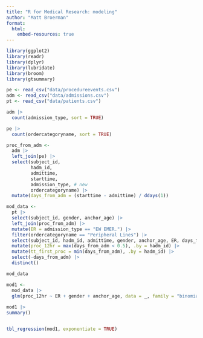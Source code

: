```yaml
---
title: "R for Medical Research: modeling"
author: "Matt Broerman"
format: 
  html:
    embed-resources: true
---
```


```r
library(ggplot2)
library(readr)
library(dplyr)
library(lubridate)
library(broom)
library(gtsummary)

pe <- read_csv("data/procedureevents.csv")
adm <- read_csv("data/admissions.csv")
pt <- read_csv("data/patients.csv")
```


```r

adm |> 
  count(admission_type, sort = TRUE)

pe |> 
  count(ordercategoryname, sort = TRUE)

proc_from_adm <-
  adm |>
  left_join(pe) |>
  select(subject_id,
         hadm_id,
         admittime,
         starttime,
         admission_type, # new
         ordercategoryname) |>
  mutate(days_from_adm = (starttime - admittime) / ddays(1))

mod_data <- 
  pt |> 
  select(subject_id, gender, anchor_age) |> 
  left_join(proc_from_adm) |> 
  mutate(ER = admission_type == "EW EMER.") |> 
  filter(ordercategoryname == "Peripheral Lines") |> 
  select(subject_id, hadm_id, admittime, gender, anchor_age, ER, days_from_adm) |> 
  mutate(proc_12hr = max(days_from_adm < 0.5), .by = hadm_id) |> 
  mutate(tt_first_proc = min(days_from_adm), .by = hadm_id) |> 
  select(-days_from_adm) |> 
  distinct()

mod_data

```



```r
mod1 <- 
  mod_data |> 
  glm(proc_12hr ~ ER + gender + anchor_age, data = _, family = "binomial")
  
mod1 |> 
summary()


tbl_regression(mod1, exponentiate = TRUE)

```

